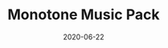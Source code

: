 ---
title: Monotone Music Pack
date: 2020-06-22
category:
  - Audio
external_link: https://void1gaming.itch.io/monotone
related_engine: Any Engine
externals_profile:
    name: MONOTONE
---